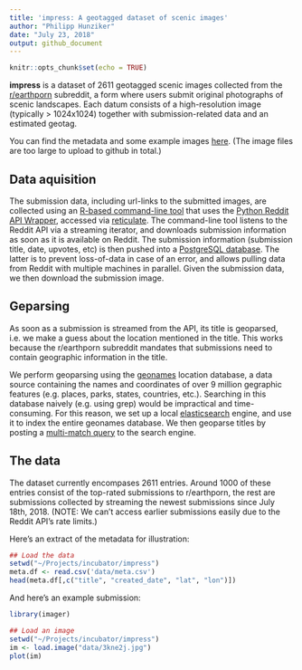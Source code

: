 ```yaml
---
title: 'impress: A geotagged dataset of scenic images'
author: "Philipp Hunziker"
date: "July 23, 2018"
output: github_document
---
```


```r
knitr::opts_chunk$set(echo = TRUE)
```

**impress** is a dataset of 2611 geotagged scenic images collected from the [r/earthporn](http://www.reddit.com/r/earthporn) subreddit, a form where users submit original photographs of scenic landscapes. Each datum consists of a high-resolution image (typically > 1024x1024) together with submission-related data and an estimated geotag. 

You can find the metadata and some example images [here](https://github.com/hunzikp/impress/tree/master/data). (The image files are too large to upload to github in total.)

## Data aquisition

The submission data, including url-links to the submitted images, are collected using an [R-based command-line tool](https://raw.githubusercontent.com/hunzikp/impress/master/R/process_submissions.R) that uses the [Python Reddit API Wrapper](https://praw.readthedocs.io/en/latest/), accessed via [reticulate](https://github.com/rstudio/reticulate). The command-line tool listens to the Reddit API via a streaming iterator, and downloads submission information as soon as it is available on Reddit. The submission information (submission title, date, upvotes, etc) is then pushed into a [PostgreSQL database](https://www.postgresql.org/). The latter is to prevent loss-of-data in case of an error, and allows pulling data from Reddit with multiple machines in parallel. Given the submission data, we then download the submission image.

## Geparsing

As soon as a submission is streamed from the API, its title is geoparsed, i.e. we make a guess about the location mentioned in the title. This works because the r/earthporn subreddit mandates that submissions need to contain geographic information in the title.

We perform geoparsing using the [geonames](http://www.geonames.org/) location database, a data source containing the names and coordinates of over 9 million gegraphic features (e.g. places, parks, states, countries, etc.). Searching in this database naively (e.g. using grep) would be impractical and time-consuming. For this reason, we set up a local [elasticsearch](https://www.elastic.co/) engine, and use it to index the entire geonames database. We then geoparse titles by posting a [multi-match query](https://www.elastic.co/guide/en/elasticsearch/reference/current/query-dsl-multi-match-query.html) to the search engine.  

## The data

The dataset currently encompases 2611 entries. Around 1000 of these entries consist of the top-rated submissions to r/earthporn, the rest are submissions collected by streaming the newest submissions since July 18th, 2018. (NOTE: We can't access earlier submissions easily due to the Reddit API's rate limits.)

Here's an extract of the metadata for illustration:

```r
## Load the data
setwd("~/Projects/incubator/impress")
meta.df <- read.csv('data/meta.csv')
head(meta.df[,c("title", "created_date", "lat", "lon")])
```

And here's an example submission:

```r
library(imager)

## Load an image
setwd("~/Projects/incubator/impress")
im <- load.image("data/3kne2j.jpg")
plot(im)
```












